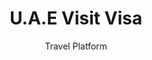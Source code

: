 ---
id: 13
title: 'U.A.E Visit Visa'
subtitle: ""
author: 'Travel Platform'
slug: 'post-13'
description: "Required"
cardImage: "/src/assets/serviceimg/service32.jpg"
cardImageAlt: "U.A.E Visit Visa"
rating: 5
reviewCount: 10
publishedTime: "2024-11-02"
modifiedTime: "2024-11-02"
---